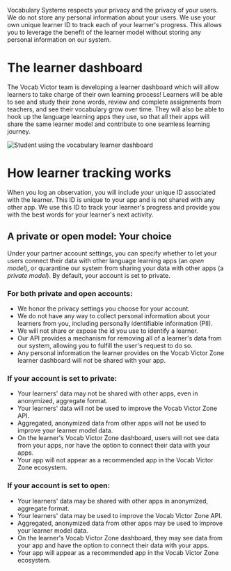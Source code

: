 Vocabulary Systems respects your privacy and the privacy of your users. We do not store any personal information about your users. We use your own unique learner ID to track each of your learner's progress. This allows you to leverage the benefit of the learner model without storing any personal information on our system.

# The learner dashboard

The Vocab Victor team is developing a learner dashboard which will allow learners to take charge of their own learning process! Learners will be able to see and study their zone words, review and complete assignments from teachers, and see their vocabulary grow over time. They will also be able to hook up the language learning apps they use, so that all their apps will share the same learner model and contribute to one seamless learning journey.

![Student using the vocabulary learner dashboard](images/learner-dashboard.jpg)

# How learner tracking works

When you log an observation, you will include _your_ unique ID associated with the learner. This ID is unique to your app and is not shared with any other app. We use this ID to track your learner's progress and provide you with the best words for your learner's next activity.

## A private or open model: Your choice

Under your partner account settings, you can specify whether to let your users connect their data with other language learning apps (an _open model_), or quarantine our system from sharing your data with other apps (a _private model_). By default, your account is set to private.

### For both private and open accounts:

- We honor the privacy settings you choose for your account.
- We do not have any way to collect personal information about your learners from you, including personally identifiable information (PII).
- We will not share or expose the id you use to identify a learner.
- Our API provides a mechanism for removing all of a learner's data from our system, allowing you to fulfill the user's request to do so.
- Any personal information the learner provides on the Vocab Victor Zone learner dashboard will _not_ be shared with your app.

### If your account is set to private:

- Your learners' data may not be shared with other apps, even in anonymized, aggregate format.
- Your learners' data will not be used to improve the Vocab Victor Zone API.
- Aggregated, anonymized data from other apps will not be used to improve your learner model data.
- On the learner's Vocab Victor Zone dashboard, users will not see data from your apps, nor have the option to connect their data with your apps.
- Your app will not appear as a recommended app in the Vocab Victor Zone ecosystem.

### If your account is set to open:

- Your learners' data may be shared with other apps in anonymized, aggregate format.
- Your learners' data may be used to improve the Vocab Victor Zone API.
- Aggregated, anonymized data from other apps may be used to improve your learner model data.
- On the learner's Vocab Victor Zone dashboard, they may see data from your app and have the option to connect their data with your apps.
- Your app will appear as a recommended app in the Vocab Victor Zone ecosystem.
